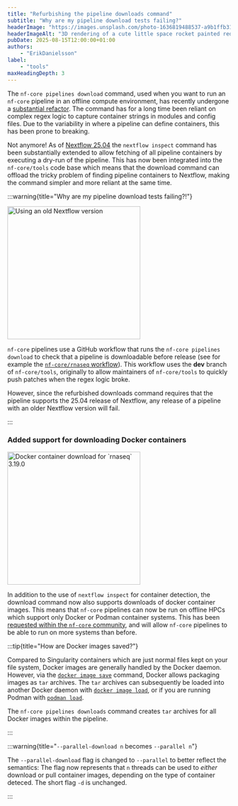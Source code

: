```yaml
---
title: "Refurbishing the pipeline downloads command"
subtitle: "Why are my pipeline download tests failing?"
headerImage: "https://images.unsplash.com/photo-1636819488537-a9b1ffb315ce"
headerImageAlt: "3D rendering of a cute little space rocket painted red and white with a fluffy smoke cloud coming out of it."
pubDate: 2025-08-15T12:00:00+01:00
authors:
    - "ErikDanielsson"
label:
    - "tools"
maxHeadingDepth: 3
---
```




The `nf-core pipelines download` command, used when you want to run an `nf-core` pipeline in an offline compute environment, has recently undergone a [substantial refactor](https://github.com/nf-core/tools/pull/3634).
The command has for a long time been reliant on complex regex logic to capture container strings in modules and config files.
Due to the variability in where a pipeline can define containers, this has been prone to breaking.

Not anymore!
As of [Nextflow 25.04](https://www.nextflow.io/docs/latest/migrations/25-04.html) the `nextflow inspect` command has been substantially extended to allow fetching of all pipeline containers by executing a dry-run of the pipeline.
This has now been integrated into the `nf-core/tools` code base which means that the download command can offload the tricky problem of finding pipeline containers to Nextflow, making the command simpler and more reliant at the same time.

:::warning{title="Why are my pipeline download tests failing?!"}

<Image src={old_nf_version} alt="Using an old Nextflow version" height="300" />

`nf-core` pipelines use a GitHub workflow that runs the `nf-core pipelines download` to check that a pipeline is downloadable before release (see for example the [`nf-core/rnaseq` workflow](https://github.com/nf-core/rnaseq/actions/workflows/download_pipeline.yml)).
This workflow uses the **dev** branch of `nf-core/tools`, originally to allow maintainers of `nf-core/tools` to quickly push patches when the regex logic broke.

However, since the refurbished downloads command requires that the pipeline supports the 25.04 release of Nextflow, any release of a pipeline with an older Nextflow version will fail.

:::

### Added support for downloading Docker containers

<Image src={rnaseq_in_action} alt="Docker container download for `rnaseq` 3.19.0" height="300" />

In addition to the use of `nextflow inspect` for container detection, the download command now also supports downloads of docker container images.
This means that `nf-core` pipelines can now be run on offline HPCs which support only Docker or Podman container systems.
This has been [requested within the `nf-core` community](https://github.com/nf-core/tools/issues/2309), and will allow `nf-core` pipelines to be able to run on more systems than before.

:::tip{title="How are Docker images saved?"}

Compared to Singularity containers which are just normal files kept on your file system, Docker images are generally handled by the Docker daemon.
However, via the [`docker image save`](https://docs.docker.com/reference/cli/docker/image/save/) command, Docker allows packaging images as `tar` archives.
The `tar` archives can subsequently be loaded into another Docker daemon with [`docker image load`](https://docs.docker.com/reference/cli/docker/image/load/), or if you are running Podman with [`podman load`](https://docs.podman.io/en/v5.0.2/markdown/podman-load.1.html).

The `nf-core pipelines downloads` command creates `tar` archives for all Docker images within the pipeline.

:::

:::warning{title="`--parallel-download n` becomes `--parallel n`"}

The `--parallel-download` flag is changed to `--parallel` to better reflect the semantics:
The flag now represents that `n` threads can be used to _either_ download or pull container images, depending on the type of container deteced.
The short flag `-d` is unchanged.

:::
